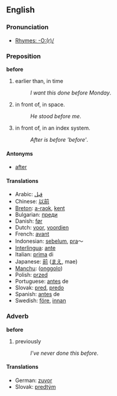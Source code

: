==English==

===Pronunciation===
*[[Rhymes:English:-O:(r)/|Rhymes: -O:(r)/]]

=== Preposition ===
'''before'''

#earlier than, in time
#:''I want this done before Monday''.
#in front of, in space.
#:''He stood before me''.
#in front of, in an index system.
#:''After is before 'before' ''.

====Antonyms====
*[[after]]

==== Translations ====
*Arabic: [[قبل]]
*Chinese: [[以前]]
*[[Breton]]: [[a-raok]], [[kent]]
*Bulgarian: [[преди]]
*Danish: [[før]]
*Dutch: [[voor]], [[voordien]]
*French: [[avant]]
*Indonesian: [[belum|sebelum]], [[pra]]～
*[[Interlingua]]: [[ante]]
*Italian: [[prima]] di
*Japanese: [[前]] ([[まえ]], mae)
*[[Manchu]]: ([[onggolo]])
*Polish: [[przed]]
*Portuguese: [[antes]] de
*Slovak: [[pred#Slovak|pred]], [[predo#Slovak|predo]]
*Spanish: [[antes]] de
*Swedish: [[före]], [[innan]]

===Adverb===
'''before'''

#previously
#:''I've never done this before''.

==== Translations ====
*German: [[zuvor]]
*Slovak: [[predtým]]